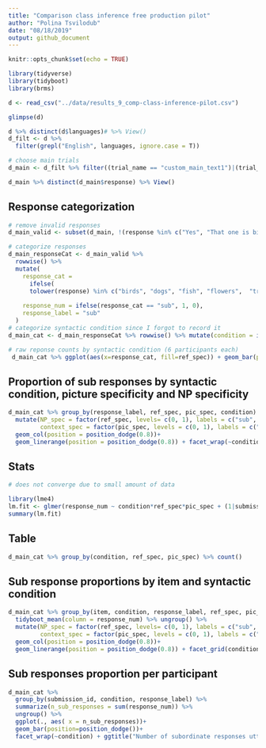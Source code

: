 ```yaml
--- 
title: "Comparison class inference free production pilot"
author: "Polina Tsvilodub"
date: "08/18/2019"
output: github_document
---
```

```r
knitr::opts_chunk$set(echo = TRUE)

```

``` r
library(tidyverse)
library(tidyboot)
library(brms)
```

``` r
d <- read_csv("../data/results_9_comp-class-inference-pilot.csv")

glimpse(d)
```
``` r
d %>% distinct(d$languages)# %>% View()
d_filt <- d %>% 
  filter(grepl("English", languages, ignore.case = T))

# choose main trials 
d_main <- d_filt %>% filter((trial_name == "custom_main_text1")|(trial_name == "custom_main_text2")) %>% select(submission_id, trial_number, ref_spec, pic_spec, item, response, context, text)

d_main %>% distinct(d_main$response) %>% View()
```
## Response categorization
```r
# remove invalid responses 
d_main_valid <- subset(d_main, !(response %in% c("Yes", "That one is big", "That chihuahua is small", "That great dane is big"))) 

# categorize responses
d_main_responseCat <- d_main_valid %>%
  rowwise() %>%
  mutate(  
    response_cat =
      ifelse(
      tolower(response) %in% c("birds", "dogs", "fish", "flowers",  "trees"), "basic", "sub"),
    
    response_num = ifelse(response_cat == "sub", 1, 0),
    response_label = "sub"
  )
# categorize syntactic condition since I forgot to record it 
d_main_cat <- d_main_responseCat %>% rowwise() %>% mutate(condition = ifelse((grepl("That's", text)), "prenominal", "predicative"))
```

``` r
# raw reponse counts by syntactic condition (6 participants each)
 d_main_cat %>% ggplot(aes(x=response_cat, fill=ref_spec)) + geom_bar(position=position_dodge()) + facet_wrap(~condition) 
```
## Proportion of sub responses by syntactic condition, picture specificity and NP specificity 
``` r
d_main_cat %>% group_by(response_label, ref_spec, pic_spec, condition) %>% tidyboot_mean(column = response_num) %>% ungroup() %>% 
  mutate(NP_spec = factor(ref_spec, levels= c(0, 1), labels = c("sub", "one")),
         context_spec = factor(pic_spec, levels = c(0, 1), labels = c("basic", "sub"))) %>% ggplot(aes(x=context_spec, fill= NP_spec, y = mean, ymin = ci_lower, ymax = ci_upper)) +
  geom_col(position = position_dodge(0.8))+
  geom_linerange(position = position_dodge(0.8)) + facet_wrap(~condition)
```

## Stats
``` r
# does not converge due to small amount of data

library(lme4)
lm.fit <- glmer(response_num ~ condition*ref_spec*pic_spec + (1|submission_id), data =d_main_cat, family = "binomial" )
summary(lm.fit)
```
## Table 
``` r
d_main_cat %>% group_by(condition, ref_spec, pic_spec) %>% count()

```
## Sub response proportions by item and syntactic condition
``` r
d_main_cat %>% group_by(item, condition, response_label, ref_spec, pic_spec) %>% 
  tidyboot_mean(column = response_num) %>% ungroup() %>% 
  mutate(NP_spec = factor(ref_spec, levels= c(0, 1), labels = c("sub", "one")),
         context_spec = factor(pic_spec, levels = c(0, 1), labels = c("basic", "sub"))) %>% ggplot(aes(x=context_spec, fill= NP_spec, y = mean, ymin = ci_lower, ymax = ci_upper)) +
  geom_col(position = position_dodge(0.8))+
  geom_linerange(position = position_dodge(0.8)) + facet_grid(condition~item)
```
## Sub responses proportion per participant
``` r
d_main_cat %>%
  group_by(submission_id, condition, response_label) %>%
  summarize(n_sub_responses = sum(response_num)) %>%
  ungroup() %>%
  ggplot(., aes( x = n_sub_responses))+
  geom_bar(position=position_dodge())+
  facet_wrap(~condition) + ggtitle("Number of subordinate responses uttered per participant in the 6 trials")
```